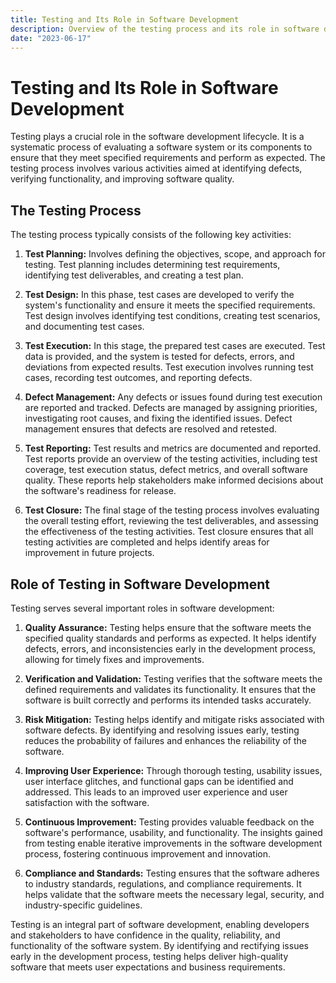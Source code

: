 ```yaml
---
title: Testing and Its Role in Software Development
description: Overview of the testing process and its role in software development.
date: "2023-06-17"
---
```


# Testing and Its Role in Software Development

Testing plays a crucial role in the software development lifecycle. It is a systematic process of evaluating a software system or its components to ensure that they meet specified requirements and perform as expected. The testing process involves various activities aimed at identifying defects, verifying functionality, and improving software quality.

## The Testing Process

The testing process typically consists of the following key activities:

1. **Test Planning:** Involves defining the objectives, scope, and approach for testing. Test planning includes determining test requirements, identifying test deliverables, and creating a test plan.

2. **Test Design:** In this phase, test cases are developed to verify the system's functionality and ensure it meets the specified requirements. Test design involves identifying test conditions, creating test scenarios, and documenting test cases.

3. **Test Execution:** In this stage, the prepared test cases are executed. Test data is provided, and the system is tested for defects, errors, and deviations from expected results. Test execution involves running test cases, recording test outcomes, and reporting defects.

4. **Defect Management:** Any defects or issues found during test execution are reported and tracked. Defects are managed by assigning priorities, investigating root causes, and fixing the identified issues. Defect management ensures that defects are resolved and retested.

5. **Test Reporting:** Test results and metrics are documented and reported. Test reports provide an overview of the testing activities, including test coverage, test execution status, defect metrics, and overall software quality. These reports help stakeholders make informed decisions about the software's readiness for release.

6. **Test Closure:** The final stage of the testing process involves evaluating the overall testing effort, reviewing the test deliverables, and assessing the effectiveness of the testing activities. Test closure ensures that all testing activities are completed and helps identify areas for improvement in future projects.

## Role of Testing in Software Development

Testing serves several important roles in software development:

1. **Quality Assurance:** Testing helps ensure that the software meets the specified quality standards and performs as expected. It helps identify defects, errors, and inconsistencies early in the development process, allowing for timely fixes and improvements.

2. **Verification and Validation:** Testing verifies that the software meets the defined requirements and validates its functionality. It ensures that the software is built correctly and performs its intended tasks accurately.

3. **Risk Mitigation:** Testing helps identify and mitigate risks associated with software defects. By identifying and resolving issues early, testing reduces the probability of failures and enhances the reliability of the software.

4. **Improving User Experience:** Through thorough testing, usability issues, user interface glitches, and functional gaps can be identified and addressed. This leads to an improved user experience and user satisfaction with the software.

5. **Continuous Improvement:** Testing provides valuable feedback on the software's performance, usability, and functionality. The insights gained from testing enable iterative improvements in the software development process, fostering continuous improvement and innovation.

6. **Compliance and Standards:** Testing ensures that the software adheres to industry standards, regulations, and compliance requirements. It helps validate that the software meets the necessary legal, security, and industry-specific guidelines.

Testing is an integral part of software development, enabling developers and stakeholders to have confidence in the quality, reliability, and functionality of the software system. By identifying and rectifying issues early in the development process, testing helps deliver high-quality software that meets user expectations and business requirements.
